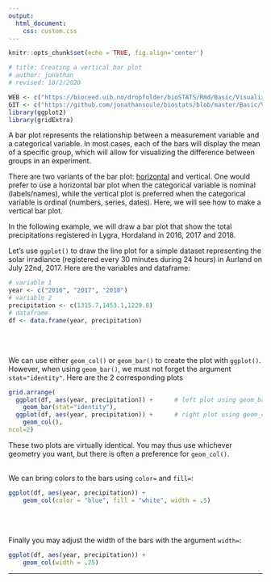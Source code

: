 ```yaml
---
output:
  html_document:
    css: custom.css
--- 
```


```r
knitr::opts_chunk$set(echo = TRUE, fig.align='center')

# title: Creating a vertical bar plot
# author: jonathan
# revised: 18/2/2020 

WEB <- c("https://bioceed.uib.no/dropfolder/bioSTATS/Rmd/Basic/Visualizing/Simple/vertical-bar-plot.html")
GIT <- c("https://github.com/jonathansoule/biostats/blob/master/Basic/Visualizing/Simple/vertical-bar-plot.Rmd")
library(ggplot2)
library(gridExtra)
```
A bar plot represents the relationship between a measurement variable and a categorical variable. In most cases, each of the bars will display the mean of a specific group, which will allow for visualizing the difference between groups in an experiment.

There are two variants of the bar plot: [horizontal](https://biostats.w.uib.no/creating-a-horizontal-bar-plot/){target="_blank"} and vertical. One would prefer to use a horizontal bar plot when the categorical variable is nominal (labels/names), while the vertical plot is preferred when the categorical variable is ordinal (numbers, series, dates). Here, we will see how to make a vertical bar plot.

In the following example, we will draw a bar plot that show the total precipitations registered in Lygra, Hordaland in 2016, 2017 and 2018.

Let’s use `ggplot()` to draw the line plot for a simple dataset representing the solar irradiance (registered every 30 minutes during 24 hours) in Aurland on July 22nd, 2017. Here are the variables and dataframe:
```r
# variable 1
year <- c("2016", "2017", "2018")
# variable 2
precipitation <- c(1315.7,1453.1,1229.8)
# dataframe
df <- data.frame(year, precipitation)
```
<br/><br/>

We can use either `geom_col()` or `geom_bar()` to create the plot with `ggplot()`. However, when using `geom_bar()`, we must not forget the argument `stat="identity"`. Here are the 2 corresponding plots
```r
grid.arrange(
  ggplot(df, aes(year, precipitation)) +      # left plot using geom_bar()
    geom_bar(stat="identity"),
  ggplot(df, aes(year, precipitation)) +      # right plot using geom_col()
    geom_col(),
ncol=2)
```
These two plots are virtually identical. You may thus use whichever geometry you want, but there is often a preference for `geom_col()`.
<br/><br/>

We can bring colors to the bars using `color=` and `fill=`:
```r
ggplot(df, aes(year, precipitation)) +     
    geom_col(color = "blue", fill = "white", width = .5)
```
<br/><br/>

Finally you may adjust the width of the bars with the argument `width=`:
```r
ggplot(df, aes(year, precipitation)) +     
    geom_col(width = .25)
```

***
<!-- UNCOMMENT TO ACTIVATE
Get the Rmarkdown file corresponding to this page on [GitHub](`r GIT`){target="_blank"}.
-->
